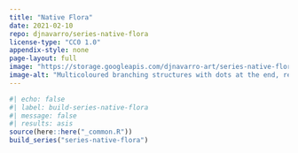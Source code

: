 ```yaml
---
title: "Native Flora"
date: 2021-02-10
repo: djnavarro/series-native-flora
license-type: "CC0 1.0"
appendix-style: none
page-layout: full
image: "https://storage.googleapis.com/djnavarro-art/series-native-flora/800/poa_11_199.png"
image-alt: "Multicoloured branching structures with dots at the end, resembling a bunch of flowers"
---
```

   
::: {.grid}
  
```r
#| echo: false
#| label: build-series-native-flora
#| message: false
#| results: asis
source(here::here("_common.R"))
build_series("series-native-flora")
```
   
:::
   
